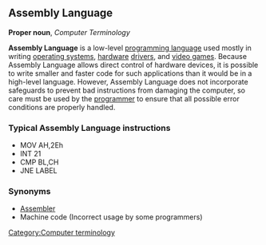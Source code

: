 ==Assembly Language==

'''Proper noun''', ''Computer Terminology''

'''Assembly Language''' is a low-level [[programming language]] used mostly in writing [[operating system]]s, [[hardware]] [[drivers]], and [[video games]]. Because Assembly Language allows direct control of hardware devices, it is possible to write smaller and faster code for such applications than it would be in a high-level language. However, Assembly Language does not incorporate safeguards to prevent bad instructions from damaging the computer, so care must be used by the [[programmer]] to ensure that all possible error conditions are properly handled.

===Typical Assembly Language instructions===

*MOV AH,2Eh
*INT 21
*CMP BL,CH
*JNE LABEL

===Synonyms===
*[[Assembler]]
*Machine code (Incorrect usage by some programmers)

[[Category:Computer terminology]]